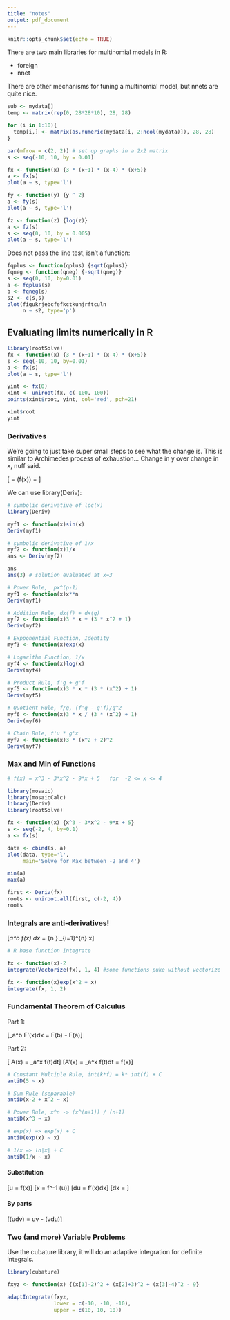 ```yaml
---
title: "notes"
output: pdf_document
---
```


```r
knitr::opts_chunk$set(echo = TRUE)
```

There are two main libraries for multinomial models in R:

- foreign
- nnet

There are other mechanisms for tuning a multinomial model, but nnets are quite nice.

```r
sub <- mydata[]
temp <- matrix(rep(0, 28*28*10), 28, 28)

for (i in 1:10){
  temp[i,] <- matrix(as.numeric(mydata[i, 2:ncol(mydata)]), 28, 28)
}
```

```r
par(mfrow = c(2, 2)) # set up graphs in a 2x2 matrix
s <- seq(-10, 10, by = 0.01)

fx <- function(x) {3 * (x+1) * (x-4) * (x+5)}
a <- fx(s)
plot(a ~ s, type='l')

fy <- function(y) {y ^ 2}
a <- fy(s)
plot(a ~ s, type='l')

fz <- function(z) {log(z)}
a <- fz(s)
s <- seq(0, 10, by = 0.005)
plot(a ~ s, type='l')

```

Does not pass the line test, isn't a function:
```r
fqplus <- function(qplus) {sqrt(qplus)}
fqneg <- function(qneg) {-sqrt(qneg)}
s <- seq(0, 10, by=0.01)
a <- fqplus(s)
b <- fqneg(s)
s2 <- c(s,s)
plot(figukrjebcfefkctkunjrftculn
     n ~ s2, type='p')
```


## Evaluating limits numerically in R

```r
library(rootSolve)
fx <- function(x) {3 * (x+1) * (x-4) * (x+5)}
s <- seq(-10, 10, by=0.01)
a <- fx(s)
plot(a ~ s, type='l')

yint <- fx(0)
xint <- uniroot(fx, c(-100, 100))
points(xint$root, yint, col='red', pch=21)

xint$root
yint
```

### Derivatives

We're going to just take super small steps to see what the change is.  This is similar to Archimedes process of exhaustion... Change in y over change in x, nuff said.

\[\frac{dy}{dx} = \frac{d}{dx} (f(x)) = \frac{df}{dx}\]

We can use library(Deriv):

```r
# symbolic derivative of loc(x)
library(Deriv)

myf1 <- function(x)sin(x)
Deriv(myf1)
```


```r
# symbolic derivative of 1/x
myf2 <- function(x)1/x
ans <- Deriv(myf2)

ans
ans(3) # solution evaluated at x=3
```

```r
# Power Rule,  px^(p-1)
myf1 <- function(x)x**n
Deriv(myf1)

# Addition Rule, dx(f) + dx(g)
myf2 <- function(x)3 * x + (3 * x^2 + 1)
Deriv(myf2)

# Expponential Function, Identity
myf3 <- function(x)exp(x)

# Logarithm Function, 1/x
myf4 <- function(x)log(x)
Deriv(myf4)
```

```r
# Product Rule, f'g + g'f
myf5 <- function(x)3 * x * (3 * (x^2) + 1)
Deriv(myf5)

# Quotient Rule, f/g, (f'g - g'f)/g^2
myf6 <- function(x)3 * x / (3 * (x^2) + 1)
Deriv(myf6)

# Chain Rule, f'u * g'x
myf7 <- function(x)3 * (x^2 + 2)^2
Deriv(myf7)
```


### Max and Min of Functions

```r
# f(x) = x^3 - 3*x^2 - 9*x + 5   for  -2 <= x <= 4

library(mosaic)
library(mosaicCalc)
library(Deriv)
library(rootSolve)

fx <- function(x) {x^3 - 3*x^2 - 9*x + 5}
s <- seq(-2, 4, by=0.1)
a <- fx(s)

data <- cbind(s, a)
plot(data, type='l',
     main='Solve for Max between -2 and 4')

min(a)
max(a)

first <- Deriv(fx)
roots <- uniroot.all(first, c(-2, 4))
roots
```

### Integrals are anti-derivatives!

\[\int_a^b f(x) dx = \lim_{n \to \infty} \sum_{i=1}^{n} \Delta x\]

```r
# R base function integrate

fx <- function(x)-2
integrate(Vectorize(fx), 1, 4) #some functions puke without vectorize

fx <- function(x)exp(x^2 + x)
integrate(fx, 1, 2)
```

### Fundamental Theorem of Calculus

Part 1:

\[\int_a^b F'(x)dx = F(b) - F(a)\]

Part 2:

\[\text{If } A(x) = \int_a^x f(t)dt\]
\[A'(x) = \frac{d}{dx} \int_a^x f(t)dt = f(x)\]


```r
# Constant Multiple Rule, int(k*f) = k* int(f) + C
antiD(5 ~ x)

# Sum Rule (separable)
antiD(x-2 + x^2 ~ x)

# Power Rule, x^n -> (x^(n+1)) / (n+1)
antiD(x^3 ~ x)

# exp(x) => exp(x) + C
antiD(exp(x) ~ x)

# 1/x => ln|x| + C
antiD(1/x ~ x)
```

#### Substitution

\[u = f(x)\]
\[x = f^-1 (u)\]
\[du = f'(x)dx\]
\[dx = \frac{du}{f'(x)}\]

#### By parts
\[\int (udv) = uv - \int (vdu)\]


### Two (and more) Variable Problems

Use the cubature library, it will do an adaptive integration for definite integrals.

```r
library(cubature)

fxyz <- function(x) {(x[1]-2)^2 + (x[2]+3)^2 + (x[3]-4)^2 - 9}

adaptIntegrate(fxyz,
               lower = c(-10, -10, -10),
               upper = c(10, 10, 10))
```






